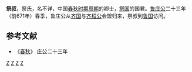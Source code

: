 {{模板:Infobox 先秦人物
|名称= 祭叔
|图像=
|图说=
|姓=[[姬姓|姬]]
|氏=祭
|名=
|字=
|别名=
|别字=
|谥号=
|时代=春秋
|国家=[[祭国|祭]] 
|身份=[[周朝|周朝]]卿士、[[祭国|祭国]]国君
|出生=
|逝世=
|在位=
|父=
|母=
|正妻=
|妾=
|子女=
|太子=
}}
'''祭叔'''，祭氏，名不详，中国[[春秋时期|春秋时期]][[周朝|周朝]]的卿士，[[祭国|祭国]]的国君。[[鲁庄公|鲁庄公]]二十三年（前671年）春季，鲁庄公从[[齐国|齐国]]与[[齐桓公|齐桓公]]会盟归来，祭叔到[[鲁国|鲁国]]访问。
==参考文献==
*《[[春秋|春秋]]》 庄公二十三年

[[Category:春秋战国政治人物|Z]]
[[Category:周朝人|Z]]
[[Category:春秋人|Z]]
[[Category:姬姓|Z]]